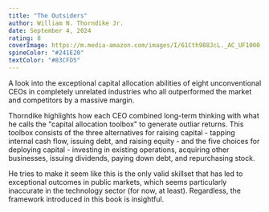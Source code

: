 ```yaml
---
title: "The Outsiders"
author: William N. Thorndike Jr.
date: September 4, 2024
rating: 8
coverImage: https://m.media-amazon.com/images/I/61Cth988JcL._AC_UF1000,1000_QL80_.jpg
spineColor: "#241E20"
textColor: "#83CFD5"
---
```


A look into the exceptional capital allocation abilities of eight unconventional CEOs in completely unrelated industries who all outperformed the market and competitors by a massive margin.

Thorndike highlights how each CEO combined long-term thinking with what he calls the "capital allocation toolbox" to generate outliar returns. This toolbox consists of the three alternatives for raising capital - tapping internal cash flow, issuing debt, and raising equity - and the five choices for deploying capital - investing in existing operations, acquiring other businesses, issuing dividends, paying down debt, and repurchasing stock.

He tries to make it seem like this is the only valid skillset that has led to exceptional outcomes in public markets, which seems particularly inaccurate in the technology sector (for now, at least). Regardless, the framework introduced in this book is insightful.
